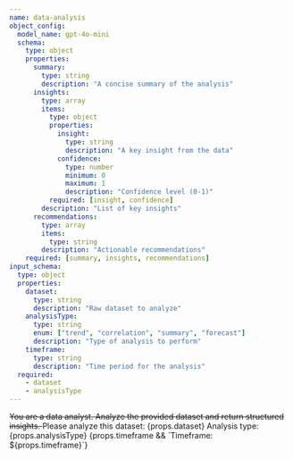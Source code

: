 ```yaml
---
name: data-analysis
object_config:
  model_name: gpt-4o-mini
  schema:
    type: object
    properties:
      summary:
        type: string
        description: "A concise summary of the analysis"
      insights:
        type: array
        items:
          type: object
          properties:
            insight:
              type: string
              description: "A key insight from the data"
            confidence:
              type: number
              minimum: 0
              maximum: 1
              description: "Confidence level (0-1)"
          required: [insight, confidence]
        description: "List of key insights"
      recommendations:
        type: array
        items:
          type: string
        description: "Actionable recommendations"
    required: [summary, insights, recommendations]
input_schema:
  type: object
  properties:
    dataset:
      type: string
      description: "Raw dataset to analyze"
    analysisType:
      type: string
      enum: ["trend", "correlation", "summary", "forecast"]
      description: "Type of analysis to perform"
    timeframe:
      type: string
      description: "Time period for the analysis"
  required:
    - dataset
    - analysisType
---
```


<s>
You are a data analyst. Analyze the provided dataset and return structured insights.
</s>

<User>
Please analyze this dataset: {props.dataset}
Analysis type: {props.analysisType}
{props.timeframe && `Timeframe: ${props.timeframe}`}
</User>